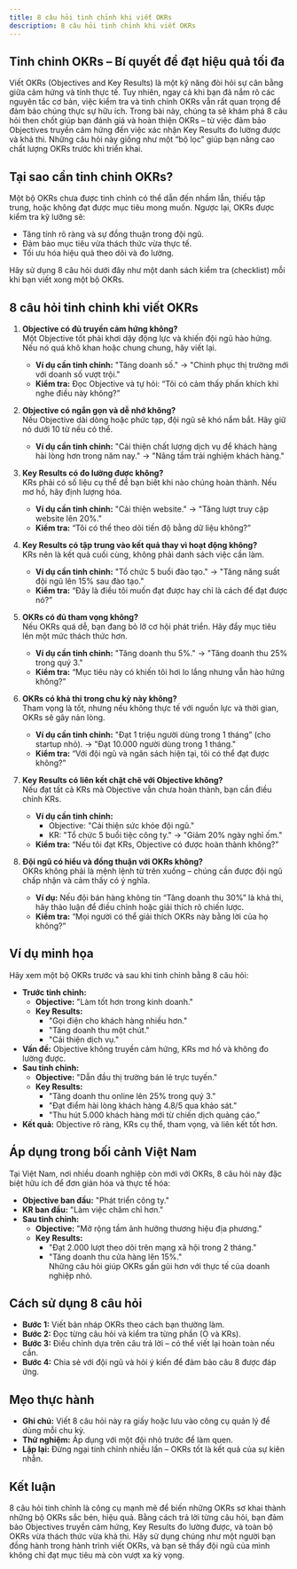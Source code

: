 ```yaml
---
title: 8 câu hỏi tinh chỉnh khi viết OKRs
description: 8 câu hỏi tinh chỉnh khi viết OKRs
---
```


## Tinh chỉnh OKRs – Bí quyết để đạt hiệu quả tối đa

Viết OKRs (Objectives and Key Results) là một kỹ năng đòi hỏi sự cân bằng giữa cảm hứng và tính thực tế. Tuy nhiên, ngay cả khi bạn đã nắm rõ các nguyên tắc cơ bản, việc kiểm tra và tinh chỉnh OKRs vẫn rất quan trọng để đảm bảo chúng thực sự hữu ích. Trong bài này, chúng ta sẽ khám phá 8 câu hỏi then chốt giúp bạn đánh giá và hoàn thiện OKRs – từ việc đảm bảo Objectives truyền cảm hứng đến việc xác nhận Key Results đo lường được và khả thi. Những câu hỏi này giống như một “bộ lọc” giúp bạn nâng cao chất lượng OKRs trước khi triển khai.

## Tại sao cần tinh chỉnh OKRs?

Một bộ OKRs chưa được tinh chỉnh có thể dẫn đến nhầm lẫn, thiếu tập trung, hoặc không đạt được mục tiêu mong muốn. Ngược lại, OKRs được kiểm tra kỹ lưỡng sẽ:

- Tăng tính rõ ràng và sự đồng thuận trong đội ngũ.
- Đảm bảo mục tiêu vừa thách thức vừa thực tế.
- Tối ưu hóa hiệu quả theo dõi và đo lường.

Hãy sử dụng 8 câu hỏi dưới đây như một danh sách kiểm tra (checklist) mỗi khi bạn viết xong một bộ OKRs.

## 8 câu hỏi tinh chỉnh khi viết OKRs

1. **Objective có đủ truyền cảm hứng không?**  
   Một Objective tốt phải khơi dậy động lực và khiến đội ngũ hào hứng. Nếu nó quá khô khan hoặc chung chung, hãy viết lại.

   - **Ví dụ cần tinh chỉnh:** "Tăng doanh số." → "Chinh phục thị trường mới với doanh số vượt trội."
   - **Kiểm tra:** Đọc Objective và tự hỏi: “Tôi có cảm thấy phấn khích khi nghe điều này không?”

2. **Objective có ngắn gọn và dễ nhớ không?**  
   Nếu Objective dài dòng hoặc phức tạp, đội ngũ sẽ khó nắm bắt. Hãy giữ nó dưới 10 từ nếu có thể.

   - **Ví dụ cần tinh chỉnh:** "Cải thiện chất lượng dịch vụ để khách hàng hài lòng hơn trong năm nay." → "Nâng tầm trải nghiệm khách hàng."

3. **Key Results có đo lường được không?**  
   KRs phải có số liệu cụ thể để bạn biết khi nào chúng hoàn thành. Nếu mơ hồ, hãy định lượng hóa.

   - **Ví dụ cần tinh chỉnh:** "Cải thiện website." → "Tăng lượt truy cập website lên 20%."
   - **Kiểm tra:** “Tôi có thể theo dõi tiến độ bằng dữ liệu không?”

4. **Key Results có tập trung vào kết quả thay vì hoạt động không?**  
   KRs nên là kết quả cuối cùng, không phải danh sách việc cần làm.

   - **Ví dụ cần tinh chỉnh:** "Tổ chức 5 buổi đào tạo." → "Tăng năng suất đội ngũ lên 15% sau đào tạo."
   - **Kiểm tra:** “Đây là điều tôi muốn đạt được hay chỉ là cách để đạt được nó?”

5. **OKRs có đủ tham vọng không?**  
   Nếu OKRs quá dễ, bạn đang bỏ lỡ cơ hội phát triển. Hãy đẩy mục tiêu lên một mức thách thức hơn.

   - **Ví dụ cần tinh chỉnh:** "Tăng doanh thu 5%." → "Tăng doanh thu 25% trong quý 3."
   - **Kiểm tra:** “Mục tiêu này có khiến tôi hơi lo lắng nhưng vẫn hào hứng không?”

6. **OKRs có khả thi trong chu kỳ này không?**  
   Tham vọng là tốt, nhưng nếu không thực tế với nguồn lực và thời gian, OKRs sẽ gây nản lòng.

   - **Ví dụ cần tinh chỉnh:** "Đạt 1 triệu người dùng trong 1 tháng” (cho startup nhỏ). → "Đạt 10.000 người dùng trong 1 tháng."
   - **Kiểm tra:** “Với đội ngũ và ngân sách hiện tại, tôi có thể đạt được không?”

7. **Key Results có liên kết chặt chẽ với Objective không?**  
   Nếu đạt tất cả KRs mà Objective vẫn chưa hoàn thành, bạn cần điều chỉnh KRs.

   - **Ví dụ cần tinh chỉnh:**
     - Objective: "Cải thiện sức khỏe đội ngũ."
     - KR: "Tổ chức 5 buổi tiệc công ty." → "Giảm 20% ngày nghỉ ốm."
   - **Kiểm tra:** “Nếu tôi đạt KRs, Objective có được hoàn thành không?”

8. **Đội ngũ có hiểu và đồng thuận với OKRs không?**  
   OKRs không phải là mệnh lệnh từ trên xuống – chúng cần được đội ngũ chấp nhận và cảm thấy có ý nghĩa.
   - **Ví dụ:** Nếu đội bán hàng không tin “Tăng doanh thu 30%” là khả thi, hãy thảo luận để điều chỉnh hoặc giải thích rõ chiến lược.
   - **Kiểm tra:** “Mọi người có thể giải thích OKRs này bằng lời của họ không?”

## Ví dụ minh họa

Hãy xem một bộ OKRs trước và sau khi tinh chỉnh bằng 8 câu hỏi:

- **Trước tinh chỉnh:**
  - **Objective:** "Làm tốt hơn trong kinh doanh."
  - **Key Results:**
    - "Gọi điện cho khách hàng nhiều hơn."
    - "Tăng doanh thu một chút."
    - "Cải thiện dịch vụ."
- **Vấn đề:** Objective không truyền cảm hứng, KRs mơ hồ và không đo lường được.
- **Sau tinh chỉnh:**
  - **Objective:** "Dẫn đầu thị trường bán lẻ trực tuyến."
  - **Key Results:**
    - "Tăng doanh thu online lên 25% trong quý 3."
    - "Đạt điểm hài lòng khách hàng 4.8/5 qua khảo sát."
    - "Thu hút 5.000 khách hàng mới từ chiến dịch quảng cáo.”
- **Kết quả:** Objective rõ ràng, KRs cụ thể, tham vọng, và liên kết tốt hơn.

## Áp dụng trong bối cảnh Việt Nam

Tại Việt Nam, nơi nhiều doanh nghiệp còn mới với OKRs, 8 câu hỏi này đặc biệt hữu ích để đơn giản hóa và thực tế hóa:

- **Objective ban đầu:** "Phát triển công ty."
- **KR ban đầu:** "Làm việc chăm chỉ hơn."
- **Sau tinh chỉnh:**
  - **Objective:** "Mở rộng tầm ảnh hưởng thương hiệu địa phương."
  - **Key Results:**
    - "Đạt 2.000 lượt theo dõi trên mạng xã hội trong 2 tháng."
    - "Tăng doanh thu cửa hàng lên 15%."  
      Những câu hỏi giúp OKRs gần gũi hơn với thực tế của doanh nghiệp nhỏ.

## Cách sử dụng 8 câu hỏi

- **Bước 1:** Viết bản nháp OKRs theo cách bạn thường làm.
- **Bước 2:** Đọc từng câu hỏi và kiểm tra từng phần (O và KRs).
- **Bước 3:** Điều chỉnh dựa trên câu trả lời – có thể viết lại hoàn toàn nếu cần.
- **Bước 4:** Chia sẻ với đội ngũ và hỏi ý kiến để đảm bảo câu 8 được đáp ứng.

## Mẹo thực hành

- **Ghi chú:** Viết 8 câu hỏi này ra giấy hoặc lưu vào công cụ quản lý để dùng mỗi chu kỳ.
- **Thử nghiệm:** Áp dụng với một đội nhỏ trước để làm quen.
- **Lặp lại:** Đừng ngại tinh chỉnh nhiều lần – OKRs tốt là kết quả của sự kiên nhẫn.

## Kết luận

8 câu hỏi tinh chỉnh là công cụ mạnh mẽ để biến những OKRs sơ khai thành những bộ OKRs sắc bén, hiệu quả. Bằng cách trả lời từng câu hỏi, bạn đảm bảo Objectives truyền cảm hứng, Key Results đo lường được, và toàn bộ OKRs vừa thách thức vừa khả thi. Hãy sử dụng chúng như một người bạn đồng hành trong hành trình viết OKRs, và bạn sẽ thấy đội ngũ của mình không chỉ đạt mục tiêu mà còn vượt xa kỳ vọng.
